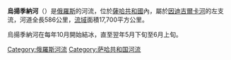 '''烏揚季納河'''（{{lang-ru|Уяндина|Uyandina}}）是[[俄羅斯|俄羅斯]]的河流，位於[[薩哈共和國|薩哈共和國]]內，屬於[[因迪吉爾卡河|因迪吉爾卡河]]的左支流，河道全長586公里，[[流域|流域]]面積17,700平方公里。

烏揚季納河在每年10月開始結冰，直至翌年5月下旬至6月上旬。

[[Category:俄羅斯河流|Category:俄羅斯河流]]
[[Category:萨哈共和国河流|Category:萨哈共和国河流]]

{{Russia-geo-stub}}